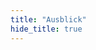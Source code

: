 ```yaml
---
title: "Ausblick"
hide_title: true
---
```



<PhaseHero
  title="Ausblick"
  quote="Wir alle haben Talent. Wie wir es nutzen macht den Unterschied."
  quoteAuthor="Stevie Wonder"
  imageUrl="/img/07_buch.svg"
  className="mt-4 md:mt-8 lg:mt-12 pb-20"
/>
